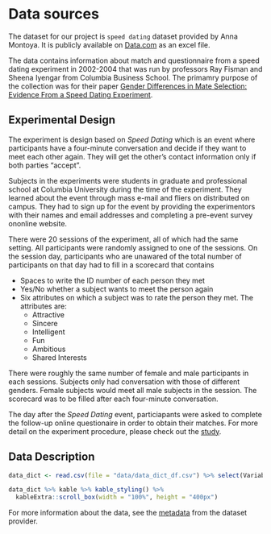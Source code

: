 # Data sources

The dataset for our project is `speed dating` dataset provided by Anna Montoya. It is publicly available on [Data.com](https://data.world/annavmontoya/speed-dating-experiment) as an excel file. 

The data contains information about match and questionnaire from a speed dating experiment in 2002-2004 that was run by professors Ray Fisman and Sheena Iyengar from Columbia Business School. The primamry purpose of the collection was for their paper [Gender Differences in Mate Selection: Evidence From a Speed Dating Experiment](https://faculty.chicagobooth.edu/emir.kamenica/documents/genderDifferences.pdf). 

## Experimental Design

The experiment is design based on *Speed Dating* which is an event where participants have a four-minute conversation and decide if they want to meet each other again. They will get the other's contact information only if both parties "accept".

Subjects in the experiments were students in graduate and professional school at Columbia University during the time of the experiment. They learned about the event through mass e-mail and fliers on distributed on campus. They had to sign up for the event by providing the experimentors with their names and email addresses and completing a pre-event survey ononline website. 

There were 20 sessions of the experiment, all of which had the same setting. All participants were randomly assigned to one of the sessions. On the session day, participants who are unawared of the total number of participants on that day had to fill in a scorecard that contains 

* Spaces to write the ID number of each person they met
* Yes/No whether a subject wants to meet the person again
* Six attributes on which a subject was to rate the person they met. The attributes are:
    * Attractive
    * Sincere
    * Intelligent
    * Fun
    * Ambitious
    * Shared Interests
    
There were roughly the same number of female and male participants in each sessions. Subjects only had conversation with those of different genders. Female subjects would meet all male subjects in the session. The scorecard was to be filled after each four-minute conversation.

The day after the *Speed Dating* event, particiapants were asked to complete the follow-up online questionaire in order to obtain their matches. For more detail on the experiment procedure, please check out the [study](https://faculty.chicagobooth.edu/emir.kamenica/documents/genderDifferences.pdf).


## Data Description

```r
data_dict <- read.csv(file = "data/data_dict_df.csv") %>% select(Variable_Name, Description) 

data_dict %>% kable %>% kable_styling() %>% 
  kableExtra::scroll_box(width = "100%", height = "400px")
```

For more information about the data, see the [metadata](https://github.com/bojum/speeddating/blob/master/data/Speed%20Dating%20Data%20Key.doc?raw=true) from the dataset provider. 


